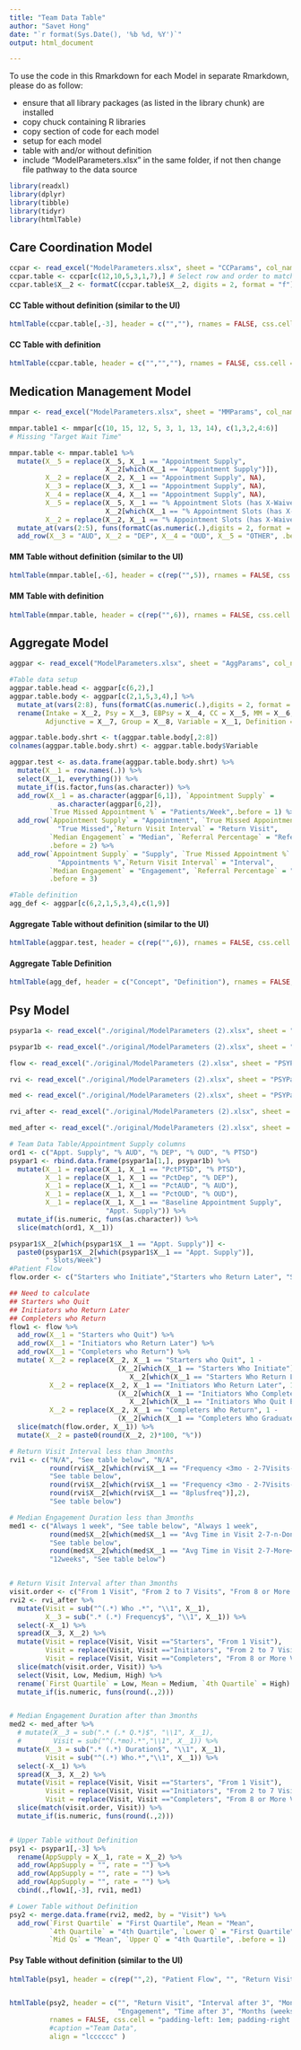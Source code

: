 ---
title: "Team Data Table"
author: "Savet Hong"
date: "`r format(Sys.Date(), '%b %d, %Y')`"
output: html_document

---
  
To use the code in this Rmarkdown for each Model in separate Rmarkdown, please do as follow:
  
- ensure that all library packages (as listed in the library chunk) are installed
- copy chuck containing R libraries 
- copy section of code for each model
+ setup for each model
+ table with and/or without definition
- include "ModelParameters.xlsx" in the same folder, if not then change file pathway to the data source    

```{r library, include=FALSE}

library(readxl)
library(dplyr)
library(tibble)
library(tidyr)
library(htmlTable)

```

## Care Coordination Model


```{r cc_setup, include=FALSE}
ccpar <- read_excel("ModelParameters.xlsx", sheet = "CCParams", col_names = FALSE)
ccpar.table <- ccpar[c(12,10,5,3,1,7),] # Select row and order to match UI
ccpar.table$X__2 <- formatC(ccpar.table$X__2, digits = 2, format = "f")

```

#### CC Table without definition (similar to the UI)

```{r cc_table_NOdef, echo=FALSE}

htmlTable(ccpar.table[,-3], header = c("",""), rnames = FALSE, css.cell = "padding-left: 1em; padding-right: 1em;", caption ="Team Data", align = "lr")
```

#### CC Table with definition

```{r cc_table_def, echo=FALSE}
htmlTable(ccpar.table, header = c("","",""), rnames = FALSE, css.cell = "padding-left: 1em; padding-right: 1em;", caption ="Team Data", align = "lrl")
```

## Medication Management Model


```{r mm_setup, include=FALSE}
mmpar <- read_excel("ModelParameters.xlsx", sheet = "MMParams", col_names = FALSE, range = "A1:F16")

mmpar.table1 <- mmpar[c(10, 15, 12, 5, 3, 1, 13, 14), c(1,3,2,4:6)] 
# Missing "Target Wait Time"

mmpar.table <- mmpar.table1 %>%
  mutate(X__5 = replace(X__5, X__1 == "Appointment Supply", 
                        X__2[which(X__1 == "Appointment Supply")]),
         X__2 = replace(X__2, X__1 == "Appointment Supply", NA),
         X__3 = replace(X__3, X__1 == "Appointment Supply", NA),
         X__4 = replace(X__4, X__1 == "Appointment Supply", NA),
         X__5 = replace(X__5, X__1 == "% Appointment Slots (has X-Waiver)",
                        X__2[which(X__1 == "% Appointment Slots (has X-Waiver)")]),
         X__2 = replace(X__2, X__1 == "% Appointment Slots (has X-Waiver)", NA)) %>%
  mutate_at(vars(2:5), funs(formatC(as.numeric(.),digits = 2, format = "f"))) %>%
  add_row(X__3 = "AUD", X__2 = "DEP", X__4 = "OUD", X__5 = "OTHER", .before = 3)

```

#### MM Table without definition (similar to the UI)

```{r mm_table_NOdef, echo=FALSE}

htmlTable(mmpar.table[,-6], header = c(rep("",5)), rnames = FALSE, css.cell = "padding-left: 1em; padding-right: 1em;", caption ="Team Data", align = "lrrrr")

```

#### MM Table with definition

```{r mm_table_def, echo=FALSE}

htmlTable(mmpar.table, header = c(rep("",6)), rnames = FALSE, css.cell = "padding-left: 1em; padding-right: 1em;", caption ="Team Data", align = "lrrrrl")

```


## Aggregate Model

```{r agg_setup, include=FALSE}
aggpar <- read_excel("ModelParameters.xlsx", sheet = "AggParams", col_names = FALSE, range = "A1:I12")

#Table data setup
aggpar.table.head <- aggpar[c(6,2),]
aggpar.table.body <- aggpar[c(2,1,5,3,4),] %>%
  mutate_at(vars(2:8), funs(formatC(as.numeric(.),digits = 2, format = "f"))) %>%
  rename(Intake = X__2, Psy = X__3, EBPsy = X__4, CC = X__5, MM = X__6, 
         Adjunctive = X__7, Group = X__8, Variable = X__1, Definition = X__9)

aggpar.table.body.shrt <- t(aggpar.table.body[,2:8]) 
colnames(aggpar.table.body.shrt) <- aggpar.table.body$Variable

aggpar.test <- as.data.frame(aggpar.table.body.shrt) %>%
  mutate(X__1 = row.names(.)) %>%
  select(X__1, everything()) %>%
  mutate_if(is.factor,funs(as.character)) %>%
  add_row(X__1 = as.character(aggpar[6,1]), `Appointment Supply` =
            as.character(aggpar[6,2]), 
          `True Missed Appointment %` = "Patients/Week",.before = 1) %>%
  add_row(`Appointment Supply` = "Appointment", `True Missed Appointment %` = 
            "True Missed",`Return Visit Interval` = "Return Visit", 
          `Median Engagement` = "Median", `Referral Percentage` = "Referral",
          .before = 2) %>%
  add_row(`Appointment Supply` = "Supply", `True Missed Appointment %` = 
            "Appointments %",`Return Visit Interval` = "Interval", 
          `Median Engagement` = "Engagement", `Referral Percentage` = "Percentage",
          .before = 3)

#Table definition
agg_def <- aggpar[c(6,2,1,5,3,4),c(1,9)]
```

#### Aggregate Table without definition (similar to the UI)

```{r agg_table, echo=FALSE}

htmlTable(aggpar.test, header = c(rep("",6)), rnames = FALSE, css.cell = "padding-left: 1em; padding-right: 1em;", caption ="Team Data", align = "lrrrr")

```
#### Aggregate Table Definition

```{r agg_table_def, echo=FALSE}
htmlTable(agg_def, header = c("Concept", "Definition"), rnames = FALSE, css.cell = "padding-left: 1em; padding-right: 1em;", caption ="Team Data: Aggregate Table Concept Definition", align = "ll")

```

## Psy Model

```{r psy_datafiles, include=FALSE}
psypar1a <- read_excel("./original/ModelParameters (2).xlsx", sheet = "PSYParams", col_names = FALSE, range = "B35:D36")

psypar1b <- read_excel("./original/ModelParameters (2).xlsx", sheet = "PSYParams", col_names = FALSE, range = "B40:D43")

flow <- read_excel("./original/ModelParameters (2).xlsx", sheet = "PSYParams", col_names = FALSE, range = "B3:D7")

rvi <- read_excel("./original/ModelParameters (2).xlsx", sheet = "PSYParams", col_names = FALSE, range = "B8:D12")

med <- read_excel("./original/ModelParameters (2).xlsx", sheet = "PSYParams", col_names = FALSE, range = "B13:D14")

rvi_after <- read_excel("./original/ModelParameters (2).xlsx", sheet = "PSYParams", col_names = FALSE, range = "B15:D23")

med_after <- read_excel("./original/ModelParameters (2).xlsx", sheet = "PSYParams", col_names = FALSE, range = "B24:D32")
```

```{r psy_setup, include=FALSE}
# Team Data Table/Appointment Supply columns
ord1 <- c("Appt. Supply", "% AUD", "% DEP", "% OUD", "% PTSD")
psypar1 <- rbind.data.frame(psypar1a[1,], psypar1b) %>%
  mutate(X__1 = replace(X__1, X__1 == "PctPTSD", "% PTSD"),
         X__1 = replace(X__1, X__1 == "PctDep", "% DEP"),
         X__1 = replace(X__1, X__1 == "PctAUD", "% AUD"),
         X__1 = replace(X__1, X__1 == "PctOUD", "% OUD"),
         X__1 = replace(X__1, X__1 == "Baseline Appointment Supply", 
                        "Appt. Supply")) %>%
  mutate_if(is.numeric, funs(as.character)) %>%
  slice(match(ord1, X__1))

psypar1$X__2[which(psypar1$X__1 == "Appt. Supply")] <-  
  paste0(psypar1$X__2[which(psypar1$X__1 == "Appt. Supply")], 
         " Slots/Week")
#Patient Flow 
flow.order <- c("Starters who Initiate","Starters who Return Later", "Starters who Quit", "Initiators who Complete","Initiators who Return Later", "Initiators who Quit Early", "Completers who Graduate","Completers who Return")

## Need to calculate
## Starters who Quit
## Initiators who Return Later
## Completers who Return
flow1 <- flow %>%
  add_row(X__1 = "Starters who Quit") %>% 
  add_row(X__1 = "Initiators who Return Later") %>%
  add_row(X__1 = "Completers who Return") %>%
  mutate( X__2 = replace(X__2, X__1 == "Starters who Quit", 1 - 
                           (X__2[which(X__1 == "Starters Who Initiate")] + 
                              X__2[which(X__1 == "Starters Who Return Later")])),
          X__2 = replace(X__2, X__1 == "Initiators Who Return Later", 1 - 
                           (X__2[which(X__1 == "Initiators Who Complete")] + 
                              X__2[which(X__1 == "Initiators Who Quit Early")])),
          X__2 = replace(X__2, X__1 == "Completers Who Return", 1 - 
                           (X__2[which(X__1 == "Completers Who Graduate")]))) %>%
  slice(match(flow.order, X__1)) %>%
  mutate(X__2 = paste0(round(X__2, 2)*100, "%"))

# Return Visit Interval less than 3months
rvi1 <- c("N/A", "See table below", "N/A", 
          round(rvi$X__2[which(rvi$X__1 == "Frequency <3mo - 2-7Visits-n-More<3mo")],2) ,
          "See table below",
          round(rvi$X__2[which(rvi$X__1 == "Frequency <3mo - 2-7Visits-n-done")],2), 
          round(rvi$X__2[which(rvi$X__1 == "8plusfreq")],2),
          "See table below")

# Median Engagement Duration less than 3months
med1 <- c("Always 1 week", "See table below", "Always 1 week",
          round(med$X__2[which(med$X__1 == "Avg Time in Visit 2-7-n-Done")], 2),
          "See table below", 
          round(med$X__2[which(med$X__1 == "Avg Time in Visit 2-7-More<3mo")],2),
          "12weeks", "See table below")


# Return Visit Interval after than 3months
visit.order <- c("From 1 Visit", "From 2 to 7 Visits", "From 8 or More Visits")
rvi2 <- rvi_after %>%
  mutate(Visit = sub("^(.*) Who .*", "\\1", X__1),
         X__3 = sub(".* (.*) Frequency$", "\\1", X__1)) %>%
  select(-X__1) %>%
  spread(X__3, X__2) %>%
  mutate(Visit = replace(Visit, Visit =="Starters", "From 1 Visit"),
         Visit = replace(Visit, Visit =="Initiators", "From 2 to 7 Visits"),
         Visit = replace(Visit, Visit =="Completers", "From 8 or More Visits")) %>%
  slice(match(visit.order, Visit)) %>%
  select(Visit, Low, Medium, High) %>%
  rename(`First Quartile` = Low, Mean = Medium, `4th Quartile` = High) %>%
  mutate_if(is.numeric, funs(round(.,2)))


# Median Engagement Duration after than 3months
med2 <- med_after %>%
  # mutate(X__3 = sub(".* (.* Q.*)$", "\\1", X__1),
  #        Visit = sub("^(.*mo).*","\\1", X__1)) %>%
  mutate(X__3 = sub(".* (.*) Duration$", "\\1", X__1),
         Visit = sub("^(.*) Who.*","\\1", X__1)) %>%
  select(-X__1) %>%
  spread(X__3, X__2) %>%
  mutate(Visit = replace(Visit, Visit =="Starters", "From 1 Visit"),
         Visit = replace(Visit, Visit =="Initiators", "From 2 to 7 Visits"),
         Visit = replace(Visit, Visit =="Completers", "From 8 or More Visits"))%>%
  slice(match(visit.order, Visit)) %>%
  mutate_if(is.numeric, funs(round(.,2)))


# Upper Table without Definition
psy1 <- psypar1[,-3] %>%
  rename(AppSupply = X__1, rate = X__2) %>%
  add_row(AppSupply = "", rate = "") %>%
  add_row(AppSupply = "", rate = "") %>%
  add_row(AppSupply = "", rate = "") %>%
  cbind(.,flow1[,-3], rvi1, med1)

# Lower Table without Definition
psy2 <- merge.data.frame(rvi2, med2, by = "Visit") %>%
  add_row(`First Quartile` = "First Quartile", Mean = "Mean", 
          `4th Quartile` = "4th Quartile", `Lower Q` = "First Quartile",
          `Mid Qs` = "Mean", `Upper Q` = "4th Quartile", .before = 1)

```

#### Psy Table without definition (similar to the UI)
```{r psy_table, echo=FALSE}
htmlTable(psy1, header = c(rep("",2), "Patient Flow", "", "Return Visit \nInterval (weeks)", "Median Engagement \nDuration"), rnames = FALSE, css.cell = "padding-left: 1em; padding-right: 1em;", caption ="Team Data", align = "lllrcc")


htmlTable(psy2, header = c("", "Return Visit", "Interval after 3", "Months (weeks)",
                           "Engagement", "Time after 3", "Months (weeks)"),
          rnames = FALSE, css.cell = "padding-left: 1em; padding-right: 1em;", 
          #caption ="Team Data", 
          align = "lcccccc" )

```
